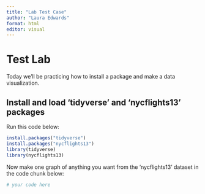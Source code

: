 ```yaml
---
title: "Lab Test Case"
author: "Laura Edwards"
format: html
editor: visual
---
```


# Test Lab

Today we'll be practicing how to install a package and make a data visualization.

## Install and load 'tidyverse' and 'nycflights13' packages

Run this code below:

```r
install.packages("tidyverse")
install.packages("nycflights13")
library(tidyverse)
library(nycflights13)
```

Now make one graph of anything you want from the 'nycflights13' dataset in the code chunk below:

```r
# your code here
```
